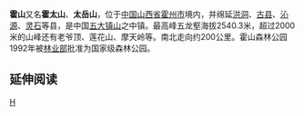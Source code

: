 {{Unreferenced|time=2020-07-27T00:41:21+00:00}}
'''霍山'''又名'''霍太山'''、'''太岳山'''，位于[[中華人民共和國|中国]][[山西省|山西省]][[霍州市|霍州市]]境内，并绵延[[洪洞|洪洞]]、[[古县|古县]]、[[沁源|沁源]]、[[灵石|灵石]]等县，是中国[[五大镇山|五大镇山]]之中镇。最高峰五龙壑海拔2540.3米，超过2000米的山峰还有老爷顶、莲花山、摩天岭等。南北走向约200公里。霍山森林公园1992年被[[林业部|林业部]]批准为国家级森林公园。

== 延伸阅读 ==
{{Wikisource further reading}}

{{五镇}}
{{中国神山}}

[[Category:山西山脉|H]]